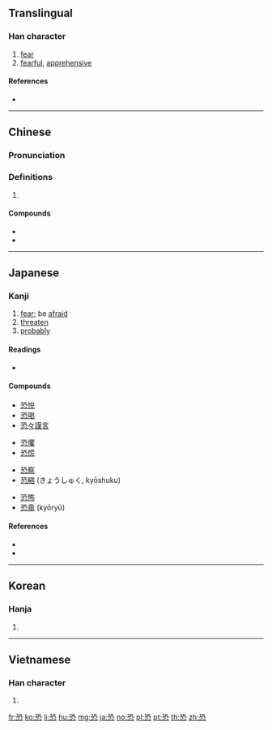 ==Translingual==

===Han character===
{{Han char|rn=61|rad=心|as=06|sn=10|four=17331|canj=MNP,XMNP|ids=⿱巩心}}

# [[fear]]
# [[fearful]], [[apprehensive]]

====References====
* {{Han ref|kx=0384.080|dkj=10552|dj=0714.250|hdz=42289.080|uh=6050|ud=24656|bh=AEA3|bd=44707}}

----

==Chinese==
{{zh-forms}}

===Pronunciation===
{{zh-pron
|m=kǒng
|c=hung2
|h=pfs=khiúng
|md=
|mn=khióng
|w=
|mc=y
|oc=y
|cat=
}}

===Definitions===
{{zh-hanzi}}

# {{rfdef|lang=zh}}

====Compounds====
* {{zh-l|恐龍}}
* {{zh-l|恐怖}}

----

==Japanese==

===Kanji===
{{ja-kanji|grade=c|rs=心06}}

# [[fear]]; be [[afraid]]
# [[threaten]]
# [[probably]]

====Readings====
* {{ja-readings|kanon=[[きょう]] (kyō)|goon=[[く]] (ku)|kun=[[おそれる]] (osoreru), [[おそろしい]] (osoroshii), [[おそれ]] (osore)}}

====Compounds====
{{top4}}
* [[恐悦]]
* [[恐喝]]
* [[恐々謹言]]
{{mid4}}
* [[恐懼]]
* [[恐慌]]
{{mid4}}
* [[恐察]]
* [[恐縮]] (きょうしゅく, kyōshuku)
{{mid4}}
* [[恐怖]]
* [[恐竜]] (kyōryū)
{{bottom}}

====References====
* {{S-JIS|8BB0}}
* {{JIS|3632}}

----

==Korean==

===Hanja===
{{ko-hanja|hangeul=[[공]]|eumhun=|rv=gong|mr=kong|y=kong}}

# {{defn|lang=ko|sort=心06}}

----

==Vietnamese==

===Han character===
{{vi-hantu|[[khủng]], [[thứ]]|rs=心06}}

# {{defn|lang=vi|sort=心06}}

[[fr:恐]]
[[ko:恐]]
[[li:恐]]
[[hu:恐]]
[[mg:恐]]
[[ja:恐]]
[[no:恐]]
[[pl:恐]]
[[pt:恐]]
[[th:恐]]
[[zh:恐]]